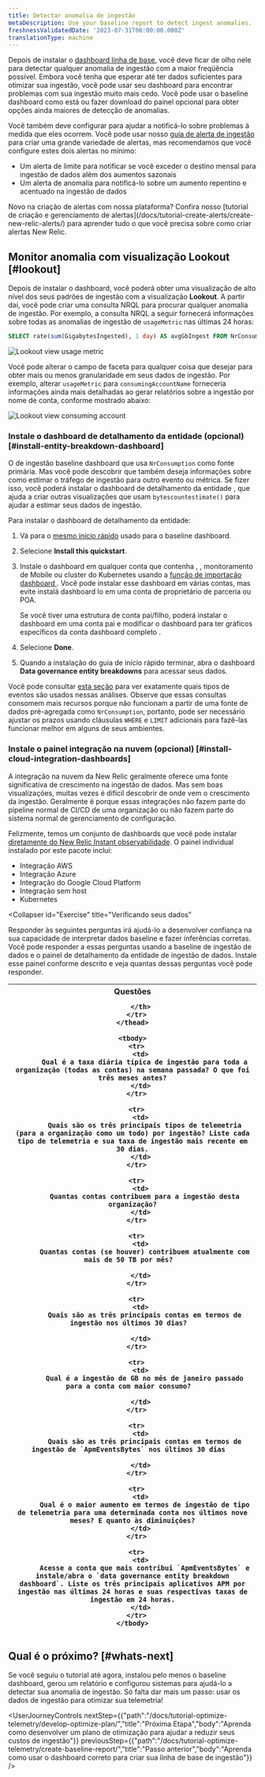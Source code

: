```yaml
---
title: Detectar anomalia de ingestão
metaDescription: Use your baseline report to detect ingest anomalies.
freshnessValidatedDate: '2023-07-31T00:00:00.000Z'
translationType: machine
---
```





Depois de instalar o [dashboard linha de base](/docs/tutorial-optimize-telemetry/create-baseline-report/), você deve ficar de olho nele para detectar qualquer anomalia de ingestão com a maior freqüência possível. Embora você tenha que esperar até ter dados suficientes para otimizar sua ingestão, você pode usar seu dashboard para encontrar problemas com sua ingestão muito mais cedo. Você pode usar o baseline dashboard como está ou fazer download do painel opcional para obter opções ainda maiores de detecção de anomalias.

Você também deve configurar <InlinePopover type="alerts"/>para ajudar a notificá-lo sobre problemas à medida que eles ocorrem. Você pode usar nosso [guia de alerta de ingestão](/docs/accounts/accounts-billing/new-relic-one-pricing-billing/usage-queries-alerts) para criar uma grande variedade de alertas, mas recomendamos que você configure estes dois alertas no mínimo:

* Um alerta de limite para notificar se você exceder o destino mensal para ingestão de dados além dos aumentos sazonais
* Um alerta de anomalia para notificá-lo sobre um aumento repentino e acentuado na ingestão de dados

<Callout variant="tip">
  Novo na criação de alertas com nossa plataforma? Confira nosso [tutorial de criação e gerenciamento de alertas](/docs/tutorial-create-alerts/create-new-relic-alerts/) para aprender tudo o que você precisa sobre como criar alertas New Relic.
</Callout>

## Monitor anomalia com visualização Lookout [#lookout]

Depois de instalar o dashboard, você poderá obter uma visualização de alto nível dos seus padrões de ingestão com a visualização <DoNotTranslate>**Lookout**</DoNotTranslate>. A partir daí, você pode criar uma consulta NRQL para procurar qualquer anomalia de ingestão. Por exemplo, a consulta NRQL a seguir fornecerá informações sobre todas as anomalias de ingestão de `usageMetric` nas últimas 24 horas:

```sql
SELECT rate(sum(GigabytesIngested), 1 day) AS avgGbIngest FROM NrConsumption WHERE productLine='DataPlatform' FACET usageMetric 
```

<img
  src={omaoedgLookoutViewTelemType}
  alt="Lookout view usage metric"
  title="Lookout view usage metric"
/>

Você pode alterar o campo de faceta para qualquer coisa que desejar para obter mais ou menos granularidade em seus dados de ingestão. Por exemplo, alterar `usageMetric` para `consumingAccountName` forneceria informações ainda mais detalhadas ao gerar relatórios sobre a ingestão por nome de conta, conforme mostrado abaixo:

<img
  src={omaoedgLookoutViewConsumingAccount}
  alt="Lookout view consuming account"
  title="Lookout view consuming account"
/>

### Instale o dashboard de detalhamento da entidade (opcional) [#install-entity-breakdown-dashboard]

O de ingestão baseline dashboard que usa `NrConsumption` como fonte primária. Mas você pode descobrir que também deseja informações sobre como estimar o tráfego de ingestão para outro evento ou métrica. Se fizer isso, você poderá instalar o dashboard de detalhamento da entidade , que ajuda a criar outras visualizações que usam `bytescountestimate()` para ajudar a estimar seus dados de ingestão.

Para instalar o dashboard de detalhamento da entidade:

1. Vá para o [mesmo início rápido](https://onenr.io/0PoR8zpDYQG) usado para o baseline dashboard.

2. Selecione <DoNotTranslate>**Install this quickstart**</DoNotTranslate>.

3. Instale o dashboard em qualquer conta que contenha <InlinePopover type="apm"/>, <InlinePopover type="browser"/>, monitoramento de Mobile ou cluster do Kubernetes usando a [função de importação dashboard ](/docs/query-your-data/explore-query-data/dashboards/introduction-dashboards/#dashboards-import). Você pode instalar esse dashboard em várias contas, mas evite instalá dashboard lo em uma conta de proprietário de parceria ou POA.

   <Callout variant="tip">
     Se você tiver uma estrutura de conta pai/filho, poderá instalar o dashboard em uma conta pai e modificar o dashboard para ter gráficos específicos da conta dashboard completo .
   </Callout>

4. Selecione <DoNotTranslate>**Done**</DoNotTranslate>.

5. Quando a instalação do guia de início rápido terminar, abra o dashboard <DoNotTranslate>**Data governance entity breakdowns**</DoNotTranslate> para acessar seus dados.

Você pode consultar [esta seção](/docs/new-relic-solutions/observability-maturity/operational-efficiency/dg-baselining#understand-nr-consumption-metrics) para ver exatamente quais tipos de eventos são usados nessas análises. Observe que essas consultas consomem mais recursos porque não funcionam a partir de uma fonte de dados pré-agregada como `NrConsumption`, portanto, pode ser necessário ajustar os prazos usando cláusulas `WHERE` e `LIMIT` adicionais para fazê-las funcionar melhor em alguns de seus ambientes.

### Instale o painel integração na nuvem (opcional) [#install-cloud-integration-dashboards]

A integração na nuvem da New Relic geralmente oferece uma fonte significativa de crescimento na ingestão de dados. Mas sem boas visualizações, muitas vezes é difícil descobrir de onde vem o crescimento da ingestão. Geralmente é porque essas integrações não fazem parte do pipeline normal de CI/CD de uma organização ou não fazem parte do sistema normal de gerenciamento de configuração.

Felizmente, temos um conjunto de dashboards que você pode instalar [diretamente do New Relic Instant observabilidade](https://onenr.io/0EPwJJO9Ow7). O painel individual instalado por este pacote inclui:

* Integração AWS
* Integração Azure
* Integração do Google Cloud Platform
* Integração sem host
* Kubernetes

<Collapser
  id="Exercise"
  title="Verificando seus dados"
>
  Responder às seguintes perguntas irá ajudá-lo a desenvolver confiança na sua capacidade de interpretar dados baseline e fazer inferências corretas. Você pode responder a essas perguntas usando a baseline de ingestão de dados e o painel de detalhamento da entidade de ingestão de dados. Instale esse painel conforme descrito e veja quantas dessas perguntas você pode responder.

  <table>
    <thead>
      <tr>
        <th>
          Questões  

        </th>
      </tr>
    </thead>

    <tbody>
      <tr>
        <td>
          Qual é a taxa diária típica de ingestão para toda a organização (todas as contas) na semana passada? O que foi três meses antes?
        </td>
      </tr>

      <tr>
        <td>
          Quais são os três principais tipos de telemetria (para a organização como um todo) por ingestão? Liste cada tipo de telemetria e sua taxa de ingestão mais recente em 30 dias.
        </td>
      </tr>

      <tr>
        <td>
          Quantas contas contribuem para a ingestão desta organização?
        </td>
      </tr>

      <tr>
        <td>
          Quantas contas (se houver) contribuem atualmente com mais de 50 TB por mês?  

        </td>
      </tr>

      <tr>
        <td>
          Quais são as três principais contas em termos de ingestão nos últimos 30 dias?  

        </td>
      </tr>

      <tr>
        <td>
          Qual é a ingestão de GB no mês de janeiro passado para a conta com maior consumo?  

        </td>
      </tr>

      <tr>
        <td>
          Quais são as três principais contas em termos de ingestão de `ApmEventsBytes` nos últimos 30 dias  

        </td>
      </tr>

      <tr>
        <td>
          Qual é o maior aumento em termos de ingestão de tipo de telemetria para uma determinada conta nos últimos nove meses? E quanto às diminuições?
        </td>
      </tr>

      <tr>
        <td>
          Acesse a conta que mais contribui `ApmEventsBytes` e instale/abra o `data governance entity breakdown dashboard`. Liste os três principais aplicativos APM por ingestão nas últimas 24 horas e suas respectivas taxas de ingestão em 24 horas.
        </td>
      </tr>
    </tbody>
  </table>
</Collapser>

## Qual é o próximo? [#whats-next]

Se você seguiu o tutorial até agora, instalou pelo menos o baseline dashboard, gerou um relatório e configurou sistemas para ajudá-lo a detectar sua anomalia de ingestão. Só falta dar mais um passo: usar os dados de ingestão para otimizar sua telemetria!

<UserJourneyControls
  nextStep={{"path":"/docs/tutorial-optimize-telemetry/develop-optimize-plan/","title":"Próxima Etapa","body":"Aprenda como desenvolver um plano de otimização para ajudar a reduzir seus custos de ingestão"}}
  previousStep={{"path":"/docs/tutorial-optimize-telemetry/create-baseline-report/","title":"Passo anterior","body":"Aprenda como usar o dashboard correto para criar sua linha de base de ingestão"}}
/>